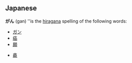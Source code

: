 ==Japanese==
'''がん''' (gan) ''is the [[hiragana]] spelling of the following words:
<!-- more common words -->
* [[ガン]]
* [[癌]]
* [[願]]
<!-- less common words -->
* [[龕]]